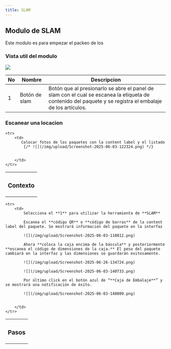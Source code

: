```yaml
---
title: SLAM
---
```


## Modulo de SLAM

Este modulo es para empezar el packeo de los 

### Vista util del modulo
![](/img/upload/Screenshot-2025-06-03-122324.png)


|No|Nombre|Descripcion|
|--|------|-----------|
|1 |Botón de slam|Botón que al presionarlo se abre el panel de slam con el cual se escanea la etiqueta de contenido del paquete y se registra el embalaje de los artículos.|


### Escanear una locacion
<table>
    <tr>
        <th><h3>Contexto</h3></th>
    </tr>

    <tr>
        <td>
           Colocar fotos de los paquetes con la content label y el listado
            {/* ![](/img/upload/Screenshot-2025-06-03-122324.png) */}


        </td>
    </tr>
</table>

<table>
    <tr>
        <th><h3>Pasos</h3></th>
    </tr>

    <tr>
        <td>
            Selecciona el **1** para utilizar la herramienta de **SLAM**

            Escanea el **código QR** o **código de barras** de la content label del paquete. Se mostrará información del paquete en la interfaz

            ![](/img/upload/Screenshot-2025-06-03-110812.png)

            Ahora **coloca la caja encima de la báscula** y posteriormente **escanea el código de dimensiones de la caja.** El peso del paquete cambiará en la interfaz y las dimensiones se guardarán exitosamente.
            
            ![](/img/upload/Screenshot-2025-06-26-134724.png)

            ![](/img/upload/Screenshot-2025-06-03-140733.png)

            Por último click en el botón azul de “**Caja de Embalaje**” y se mostrará una notificación de éxito.

            ![](/img/upload/Screenshot-2025-06-03-140809.png)


        </td>
    </tr>
</table>